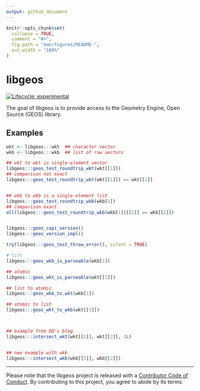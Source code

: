 ```yaml
---
output: github_document
---
```


<!-- README.md is generated from README.Rmd. Please edit that file -->

```r
knitr::opts_chunk$set(
  collapse = TRUE,
  comment = "#>",
  fig.path = "man/figures/README-",
  out.width = "100%"
)
```

# libgeos

<!-- badges: start -->
[![Lifecycle: experimental](https://img.shields.io/badge/lifecycle-experimental-orange.svg)](https://www.tidyverse.org/lifecycle/#experimental)
<!-- badges: end -->

The goal of libgeos is to provide access to the Geometry Engine, Open Source (GEOS) library. 


## Examples

```r
wkt <- libgeos:::wkt  ## character vector
wkb <- libgeos:::wkb  ## list of raw vectors

## wkt to wkt is single-element vector
libgeos:::geos_test_roundtrip_wkt(wkt[[1]])
## comparison not exact
libgeos:::geos_test_roundtrip_wkt(wkt[[1]]) == wkt[[1]]


## wkb to wkb is a single-element list
libgeos:::geos_test_roundtrip_wkb(wkb[1])
## comparison exact
all(libgeos:::geos_test_roundtrip_wkb(wkb[1])[[1]] == wkb[[1]])


libgeos:::geos_capi_version()
libgeos:::geos_version_impl()

try(libgeos:::geos_test_throw_error(), silent = TRUE)

# list
libgeos:::geos_wkb_is_parseable(wkb[1])

## atomic
libgeos:::geos_wkt_is_parseable(wkt[[1]])

## list to atomic
libgeos:::geos_wkb_to_wkt(wkb[1])

## atomic to list
libgeos:::geos_wkt_to_wkb(wkt[[1]])



## example from DD's blog
libgeos:::intersect_wkt(wkt[[1]], wkt[[2]], 1L)


## new example with wkb
libgeos:::intersect_wkb(wkb[[1]], wkb[[2]])

```

---

Please note that the libgeos project is released with a [Contributor Code of Conduct](https://github.com/mdsumner/libgeos/blob/master/CODE_OF_CONDUCT.md).
By contributing to this project, you agree to abide by its terms.

